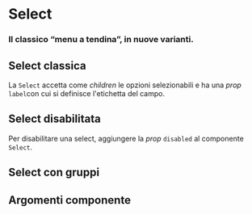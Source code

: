 

<Meta title='Documentazione/Form/Select' of={Select} />

# Select

### Il classico “menu a tendina”, in nuove varianti.

## Select classica

La `Select` accetta come _children_ le opzioni selezionabili e ha una _prop_ `label`con cui si definisce l'etichetta del
campo.

<Canvas>
  <Story id='componenti-form-select--select-classica' />
</Canvas>

## Select disabilitata

Per disabilitare una select, aggiungere la _prop_ `disabled` al componente `Select`.

<Canvas>
  <Story id='componenti-form-select--select-disabilitata' />
</Canvas>

## Select con gruppi

<Canvas>
  <Story id='componenti-form-select--select-con-gruppi' />
</Canvas>

## Argomenti componente

<ArgsTable of={Select} />
